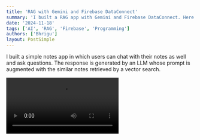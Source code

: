 ```yaml
---
title: 'RAG with Gemini and Firebase DataConnect'
summary: 'I built a RAG app with Gemini and Firebase DataConnect. Here is how I did it.'
date: '2024-11-18'
tags: ['AI', 'RAG', 'Firebase', 'Programming']
authors: ['Bhrigu']
layout: PostSimple
---
```


I built a simple notes app in which users can chat with their notes as well and ask questions. The response is generated by an LLM whose prompt is augmented with the similar notes retrieved by a vector search. 

<video src="/static/videos/rag-demo.mp4" controls />

I am using Firebase DataConnect to store the notes and their embeddings. And I am using Gemini to power the RAG.

Firebase DataConnect is a new product from Firebase (currently in public preview) that can help embed the content of your data and store it as vector embeddings. You can perform vector similarity searches on top of it. It is a service built on top of Postgres database.

I am still figuring out some of the parameters for the vector search, such as:
1. `method`: cosine, L2, or dot product
2. `within` which distance to search for similar notes
3. `limit` number of notes to retrieve

I need to do a deeper understanding of these parameters to get the best results. But so far the results are looking good.

Here's the link to the app: https://notes-web-app--ai-notes-e3a37.us-central1.hosted.app/

Users can sign in with their Google account to use the app.

Will continue to work on this and share my learnings here.


